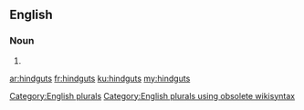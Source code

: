 ==English==

===Noun===
{{head|en}}

# {{plural of|hindgut}}

[[Category:English plurals]][[Category:English plurals using obsolete wikisyntax]]

[[ar:hindguts]]
[[fr:hindguts]]
[[ku:hindguts]]
[[my:hindguts]]